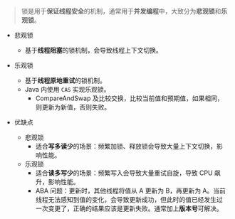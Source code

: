 > 锁是用于**保证线程安全**的机制，通常用于**并发编程**中，大致分为**悲观锁**和**乐观锁**。

- 悲观锁

  - 基于**线程阻塞**的锁机制，会导致线程上下文切换。

- 乐观锁

  - 基于**线程原地重试**的锁机制。
  - Java 内使用 `CAS` 实现乐观锁。
    - CompareAndSwap 及比较交换，比较当前值和预期值，如果相同，则更新为新值，否则失败。

- 优缺点

  - 悲观锁
    - 适合**写多读少**的场景：频繁加锁、释放锁会导致大量上下文切换，影响性能。
  - 乐观锁
    - 适合**读多写少**的场景：频繁写入会导致大量重试自旋，导致 CPU 飙升，影响性能。
    - ABA 问题：更新时，其他线程将值从 A 更新为 B，再更新为 A。当前线程无法感知到值的变化，会导致更新成功，但此时的值已经发生过一次变更了，正确的结果应该是更新失败。通常加上**版本号**可解决。
